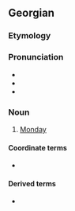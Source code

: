 ==Georgian==

===Etymology===
{{compound|ka|ორი|t1=two|შაბათი|t2=Saturday}}

===Pronunciation===
* {{ka-IPA}}
* {{audio|ka|ka-ორშაბათი.ogg|Audio (GE)}}
* {{ka-hyphen}}

===Noun===
{{ka-noun}}

# [[Monday]]

====Coordinate terms====
* {{list:days of the week/ka}}

====Derived terms====
* {{l|ka|შავი ორშაბათი}}